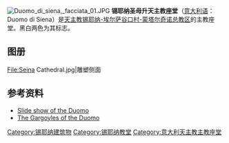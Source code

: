 {{NoteTA
|G1=意大利地名
}}
[[File:Duomo_di_siena,_facciata_01.JPG|thumb]]
'''锡耶纳圣母升天主教座堂'''（[[意大利语|意大利语]]：Duomo di Siena）是[[天主教锡耶纳-埃尔萨谷口村-蒙塔尔奇诺总教区|天主教锡耶纳-埃尔萨谷口村-蒙塔尔奇诺总教区]]的主教座堂。黑白两色为其标志。

== 图册 ==
<gallery>
File:Seina Cathedral.jpg|雕塑侧面
</gallery>

== 参考资料 ==

*[https://web.archive.org/web/20081208054921/http://library.ucsc.edu/slides/decou/siena.html Slide show of the Duomo]
*[http://www.newyorkcarver.com/sienafront.htm  The Gargoyles of the Duomo]

{{coord|43.318|N|11.329|E|display=title|source:dewiki}}
{{Landmarks of Tuscany}}
{{意大利天主教主教座堂}}
{{Authority control}}
[[Category:锡耶纳建筑物|Category:锡耶纳建筑物]]
[[Category:锡耶纳教堂|Category:锡耶纳教堂]]
[[Category:意大利天主教主教座堂|Category:意大利天主教主教座堂]]